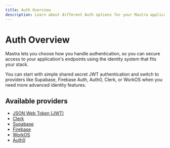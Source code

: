 ```yaml
---
title: Auth Overview
description: Learn about different Auth options for your Mastra applications
---
```


# Auth Overview

Mastra lets you choose how you handle authentication, so you can secure access to your application's endpoints using the identity system that fits your stack.

You can start with simple shared secret JWT authentication and switch to providers like Supabase, Firebase Auth, Auth0, Clerk, or WorkOS when you need more advanced identity features.

## Available providers

- [JSON Web Token (JWT)](/docs/auth/jwt)
- [Clerk](/docs/auth/clerk)
- [Supabase](/docs/auth/supabase)
- [Firebase](/docs/auth/firebase)
- [WorkOS](/docs/auth/workos)
- [Auth0](/docs/auth/auth0)
